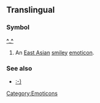 ==Translingual==

===Symbol===
'''[[^]]_[[^]]'''
# {{rfd}} An [[East Asian]] [[smiley]] [[emoticon]].

===See also===
*[[:-)]]

[[Category:Emoticons]]